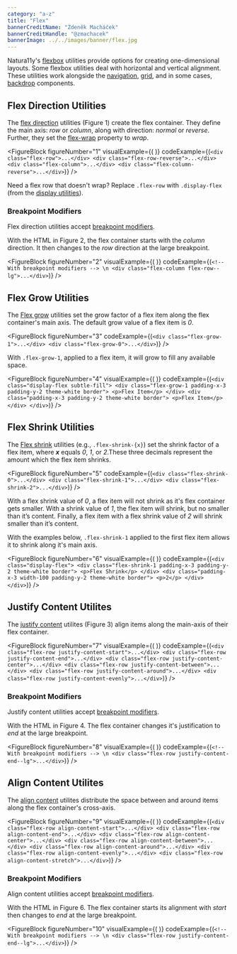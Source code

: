 ```yaml
---
category: "a-z"
title: "Flex"
bannerCreditName: "Zdeněk Macháček"
bannerCreditHandle: "@zmachacek" 
bannerImage: ../../images/banner/flex.jpg
---
```



<TextBlock>

Natura11y's <a href="https://developer.mozilla.org/en-US/docs/Learn/CSS/CSS_layout/Flexbox" target="_blank">flexbox</a> utilities provide options for creating one-dimensional layouts. Some flexbox utilities deal with horizontal and vertical alignment. These utilities work alongside the <a href="#1">navigation</a>, <a href="#1">grid</a>, and in some cases, <a href="/docs/backdrops">backdrop</a> components.

</TextBlock>

<Divider id="flex-direction-utilities" />

<TextBlock>

## Flex Direction Utilities

The <a href="https://developer.mozilla.org/en-US/docs/Web/CSS/flex-direction">flex direction</a> utilities (Figure 1) create the flex container. They define the main axis: *row* or *column*, along with direction: *normal* or *reverse*. Further, they set the <a href="https://developer.mozilla.org/en-US/docs/Web/CSS/flex-wrap">flex-wrap</a> property to *wrap*.

</TextBlock>

<FigureBlock
    figureNumber="1"
    visualExample={(
        <Direction />
    )}
    codeExample={(`
        <div class="flex-row">...</div>
        <div class="flex-row-reverse">...</div>
        <div class="flex-column">...</div>
        <div class="flex-column-reverse">...</div>
    `)}
/>

<TextBlock>

Need a flex row that doesn't wrap? Replace `.flex-row` with `.display-flex` (from the <a href="/docs/display/">display utilities</a>).

</TextBlock>

<TextBlock>

### Breakpoint Modifiers

Flex direction utilities accept <a href="/docs/breakpoints/#breakpointModifiers">breakpoint modifiers</a>.

With the HTML in Figure 2, the flex container starts with the *column* direction. It then changes to the *row* direction at the large breakpoint.

</TextBlock>

<FigureBlock
    figureNumber="2"
    visualExample={(
        <DirectionBreakpointModifier />
    )}
    codeExample={(`
        <!-- With breakpoint modifiers --> \n
        <div class="flex-column flex-row--lg">...</div>
    `)}
/>

<Divider id="flex-grow-utilities" />

<TextBlock>

## Flex Grow Utilities

The <a href="https://developer.mozilla.org/en-US/docs/Web/CSS/flex-grow" target="_blank">Flex grow</a> utilities set the grow factor of a flex item along the flex container's main axis. The default grow value of a flex item is *0*.

</TextBlock>

<FigureBlock
    figureNumber="3"
    codeExample={(`
        <div class="flex-grow-1">...</div>
        <div class="flex-grow-0">...</div>
    `)}
/>

<TextBlock>

With `.flex-grow-1`, applied to a flex item, it will grow to fill any available space.

</TextBlock>

<FigureBlock
    figureNumber="4"
    visualExample={(
        <Grow />
    )}
    codeExample={(`
        <div class="display-flex subtle-fill">
            <div class="flex-grow-1 padding-x-3 padding-y-2 theme-white border">
                <p>Flex Item</p>
            </div>
            <div class="padding-x-3 padding-y-2 theme-white border">
                <p>Flex Item</p>
            </div>
        </div>
    `)}
/>

<Divider id="flex-shrink-utilities" />

<TextBlock>

## Flex Shrink Utilities

The <a href="https://developer.mozilla.org/en-US/docs/Web/CSS/flex-shrink" target="_blank">Flex shrink</a> utilities (e.g., `.flex-shrink-{x}`) set the shrink factor of a flex item, where <strong>*x*</strong> equals *0*, *1*, or *2*.These three decimals represent the amount which the flex item shrinks.

</TextBlock>

<FigureBlock
    figureNumber="5"
    codeExample={(`
        <div class="flex-shrink-0">...</div>
        <div class="flex-shrink-1">...</div>
        <div class="flex-shrink-2">...</div>
    `)}
/>

<TextBlock>

With a flex shrink value of *0*, a flex item will not shrink as it's flex container gets smaller. With a shrink value of *1*, the flex item will shrink, but no smaller than it’s content. Finally, a flex item with a flex shrink value of *2* will shrink smaller than it’s content.

With the examples below, `.flex-shrink-1` applied to the first flex item allows it to shrink along it's main axis.

</TextBlock>

<FigureBlock
    figureNumber="6"
    visualExample={(
        <Shrink />
    )}
    codeExample={(`
        <div class="display-flex">
            <div class="flex-shrink-1 padding-x-3 padding-y-2 theme-white border">
                <p>Flex Shrink</p>
            </div>
            <div class="padding-x-3 width-100 padding-y-2 theme-white border">
                <p>2</p>
            </div>
        </div>
    `)}
/>

<Divider id="justify-content-utilites" />

<TextBlock>

## Justify Content Utilites

The <a href="#1">justify content</a> utilites (Figure 3) align items along the main-axis of their flex container.  

</TextBlock>

<FigureBlock
    figureNumber="7"
    visualExample={(
        <JustifyContent />
    )}
    codeExample={(`
        <div class="flex-row justify-content-start">...</div>
        <div class="flex-row justify-content-end">...</div>
        <div class="flex-row justify-content-center">...</div>
        <div class="flex-row justify-content-between">...</div>
        <div class="flex-row justify-content-around">...</div>
        <div class="flex-row justify-content-evenly">...</div>
    `)}
/>

<TextBlock>

### Breakpoint Modifiers

Justify content utilities accept <a href="/docs/breakpoints/#breakpointModifiers">breakpoint modifiers</a>.

With the HTML in Figure 4. The flex container changes it's justification to *end* at the large breakpoint.

</TextBlock>
 
<FigureBlock
    figureNumber="8"
    visualExample={(
        <JustifyContentBreakpointModifier />
    )}
    codeExample={(`
        <!-- With breakpoint modifiers --> \n
        <div class="flex-row justify-content-end--lg">...</div>
    `)}
/>

<Divider id="align-content-utilites" />

<TextBlock>

## Align Content Utilites

The <a href="#1">align content</a> utilites distribute the space between and around items along the flex container's cross-axis.  

</TextBlock>

<FigureBlock
    figureNumber="9"
    visualExample={(
        <AlignContent />
    )}
    codeExample={(`
        <div class="flex-row align-content-start">...</div>
        <div class="flex-row align-content-end">...</div>
        <div class="flex-row align-content-center">...</div>
        <div class="flex-row align-content-between">...</div>
        <div class="flex-row align-content-around">...</div>
        <div class="flex-row align-content-evenly">...</div>
        <div class="flex-row align-content-stretch">...</div>
    `)}
/>

<TextBlock>

### Breakpoint Modifiers

Align content utilities accept <a href="/docs/breakpoints/#breakpointModifiers">breakpoint modifiers</a>.

With the HTML in Figure 6. The flex container starts its alignment with *start* then changes to *end* at the large breakpoint.

</TextBlock>

<FigureBlock
    figureNumber="10"
    visualExample={(
        <AlignContentBreakpointModifier />
    )}
    codeExample={(`
        <!-- With breakpoint modifiers --> \n
        <div class="flex-row justify-content-end--lg">...</div>
    `)}
/>